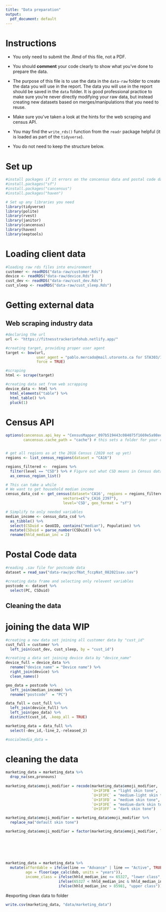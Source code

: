 ---
title: "Data preparation"
output:
  pdf_document: default
---

# Instructions

- You only need to submit the .Rmd of this file, not a PDF.

- You should __comment__ your code clearly to show what you've done to prepare the data.

- The purpose of this file is to use the data in the `data-raw` folder to create the data you will use in the report. The data you will use in the report should be saved in the `data` folder. It is good professional practice to make sure you're never directly modifying your raw data, but instead creating new datasets based on merges/manipulations that you need to reuse.

- Make sure you've taken a look at the hints for the web scraping and census API. 

- You may find the `write_rds()` function from the `readr` package helpful (it is loaded as part of the `tidyverse`).

- You do not need to keep the structure below.

# Set up

```{r, libraries}
#install packages if it errors on the concensus data and postal code data
#install.packages("sf")
#install.packages("cancensus")
#install.packages("haven")

# Set up any libraries you need
library(tidyverse)
library(polite)
library(rvest)
library(janitor)
library(cancensus)
library(haven)
library(eeptools)
```

# Loading client data

```{r}
#loading raw rds files into environment
customer <- readRDS("data-raw/customer.Rds")
device <- readRDS("data-raw/device.Rds")
cust_dev <- readRDS("data-raw/cust_dev.Rds")
cust_sleep <- readRDS("data-raw/cust_sleep.Rds")
```

# Getting external data

## Web scraping industry data

```{r}
#declaring the url
url <- "https://fitnesstrackerinfohub.netlify.app/"

#creating target, providing proper user agent
target <- bow(url,
              user_agent = "pablo.mercado@mail.utoronto.ca for STA303/1002 project",
              force = TRUE)

#scraping
html <- scrape(target)

#creating data set from web scrapping
device_data <- html %>% 
  html_elements("table") %>% 
  html_table() %>% 
  pluck(1)
```

# Census API
```{r}
options(cancensus.api_key = "CensusMapper_097b519443c084075f1669e5a98ed736",
        cancensus.cache_path = "cache") # this sets a folder for your cache


# get all regions as at the 2016 Census (2020 not up yet)
regions <- list_census_regions(dataset = "CA16")

regions_filtered <-  regions %>% 
  filter(level == "CSD") %>% # Figure out what CSD means in Census data
  as_census_region_list()

# This can take a while
# We want to get household median income
census_data_csd <- get_census(dataset='CA16', regions = regions_filtered,
                          vectors=c("v_CA16_2397"), 
                          level='CSD', geo_format = "sf")

# Simplify to only needed variables
median_income <- census_data_csd %>% 
  as_tibble() %>% 
  select(CSDuid = GeoUID, contains("median"), Population) %>% 
  mutate(CSDuid = parse_number(CSDuid)) %>% 
  rename(hhld_median_inc = 2)
```
# Postal Code data
```{r}
#reading .sav file for postcode data
dataset = read_sav("data-raw/pccfNat_fccpNat_082021sav.sav")

#creating data frame and selecting only relevent variables
postcode <- dataset %>%
  select(PC, CSDuid)
```


## Cleaning the data
# joining the data WIP
```{r}
#creating a new data set joining all customer data by "cust_id"
cust_full = customer %>%
  left_join(cust_dev, cust_sleep, by = "cust_id")

#creating a data set joining device data by "device_name"
device_full = device_data %>% 
  rename("device_name" = "Device name") %>%
  right_join(device) %>%
  clean_names()

geo_data = postcode %>%
  left_join(median_income) %>%
  rename("postcode"  = "PC")

data_full = cust_full %>%
  left_join(device_full) %>%
  left_join(geo_data) %>%
  distinct(cust_id, .keep_all = TRUE)

marketing_data = data_full %>%
  select(-dev_id,-line_2,-released_2)

#socialmedia_data = 
```

# cleaning the data
```{r}

marketing_data = marketing_data %>%
  drop_na(sex,pronouns)
  
marketing_data$emoji_modifier = recode(marketing_data$emoji_modifier, 
                                       `U+1F3FB` = "light skin tone",
                                       `U+1F3FC` = "medium-light skin tone",
                                       `U+1F3FD` = "medium skin tone",
                                       `U+1F3FE` = "medium-dark skin tone",
                                       `U+1F3FF` = "dark skin tone")

marketing_data$emoji_modifier = marketing_data$emoji_modifier %>%
  replace_na("default skin tone")

marketing_data$emoji_modifier = factor(marketing_data$emoji_modifier, levels = c("default skin tone",
                                                                                 "light skin tone",
                                                                                 "medium-light skin tone",
                                                                                 "medium skin tone",
                                                                                 "medium-dark skin tone",
                                                                                 "dark skin tone"))

marketing_data = marketing_data %>%
  mutate(affordable = ifelse(line == "Advance" | line == "Active", TRUE, FALSE),
         age = floor(age_calc(dob, units = "years")),
         income_class = ifelse(hhld_median_inc <= 65327, "lower class",
                        ifelse(65327 < hhld_median_inc & hhld_median_inc <= 85981, "middle class", 
                        ifelse(hhld_median_inc > 85981, "upper class"))))


```


#exporting clean data to folder

```{r}

write.csv(marketing_data, "data/marketing_data")




```
























